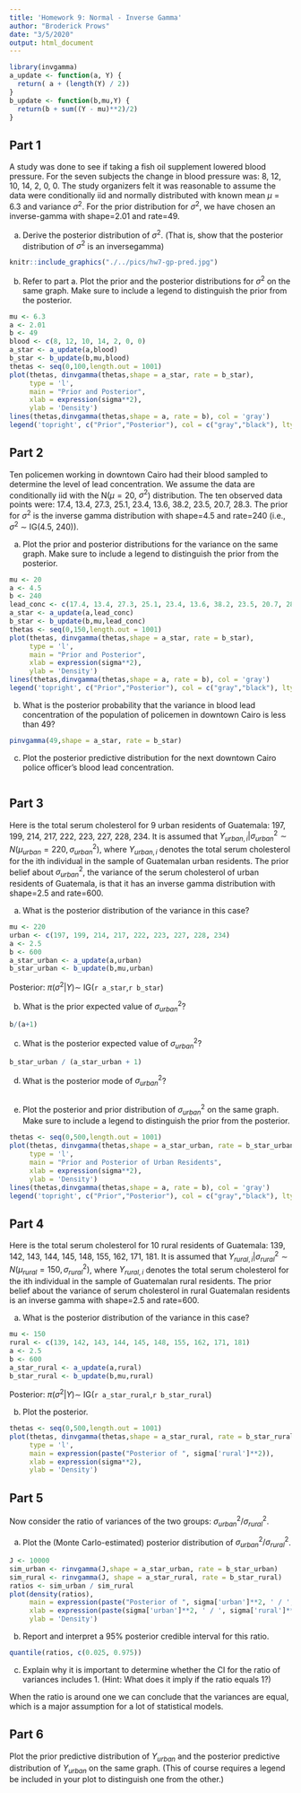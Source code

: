 ```yaml
---
title: 'Homework 9: Normal - Inverse Gamma'
author: "Broderick Prows"
date: "3/5/2020"
output: html_document
---
```


```r
library(invgamma)
a_update <- function(a, Y) {
  return( a + (length(Y) / 2))
}
b_update <- function(b,mu,Y) {
  return(b + sum((Y - mu)**2)/2)
}
```

## Part 1 ## 
A study was done to see if taking a fish oil supplement lowered blood pressure. For the seven subjects the change in blood pressure was: 8, 12, 10, 14, 2, 0, 0. The study organizers felt it was reasonable to assume the data were conditionally iid and normally distributed with known mean $\mu$ = 6.3 and variance $\sigma^2$. For the prior distribution for $\sigma^2$, we have chosen an inverse-gamma with shape=2.01 and rate=49.

(a) Derive the posterior distribution of $\sigma^2$. (That is, show that the posterior distribution of $\sigma^2$ is an inversegamma)
```r
knitr::include_graphics("./../pics/hw7-gp-pred.jpg")
```

(b) Refer to part a. Plot the prior and the posterior distributions for $\sigma^2$ on the same graph. Make sure to include a legend to distinguish the prior from the posterior.
```r
mu <- 6.3
a <- 2.01
b <- 49
blood <- c(8, 12, 10, 14, 2, 0, 0)
a_star <- a_update(a,blood)
b_star <- b_update(b,mu,blood)
thetas <- seq(0,100,length.out = 1001)
plot(thetas, dinvgamma(thetas,shape = a_star, rate = b_star), 
     type = 'l',
     main = "Prior and Posterior",
     xlab = expression(sigma**2),
     ylab = 'Density')
lines(thetas,dinvgamma(thetas,shape = a, rate = b), col = 'gray')
legend('topright', c("Prior","Posterior"), col = c("gray","black"), lty = 1)
```


## Part 2 ##
Ten policemen working in downtown Cairo had their blood sampled to determine the level of lead concentration. We assume the data are conditionally iid with the N($\mu = 20$, $\sigma^2$) distribution. The ten observed data points were: 17.4, 13.4, 27.3, 25.1, 23.4, 13.6, 38.2, 23.5, 20.7, 28.3. The prior for $\sigma^2$ is the inverse gamma distribution with shape=4.5 and rate=240 (i.e., $\sigma^2$ ∼ IG(4.5, 240)).

(a) Plot the prior and posterior distributions for the variance on the same graph. Make sure to include a legend to distinguish the prior from the posterior.
```r
mu <- 20
a <- 4.5
b <- 240
lead_conc <- c(17.4, 13.4, 27.3, 25.1, 23.4, 13.6, 38.2, 23.5, 20.7, 28.3)
a_star <- a_update(a,lead_conc)
b_star <- b_update(b,mu,lead_conc)
thetas <- seq(0,150,length.out = 1001)
plot(thetas, dinvgamma(thetas,shape = a_star, rate = b_star), 
     type = 'l',
     main = "Prior and Posterior",
     xlab = expression(sigma**2),
     ylab = 'Density')
lines(thetas,dinvgamma(thetas,shape = a, rate = b), col = 'gray')
legend('topright', c("Prior","Posterior"), col = c("gray","black"), lty = 1)
```


(b) What is the posterior probability that the variance in blood lead concentration of the population of policemen in downtown Cairo is less than 49?
```r
pinvgamma(49,shape = a_star, rate = b_star)
```

(c) Plot the posterior predictive distribution for the next downtown Cairo police officer’s blood lead concentration.
```r

```

## Part 3 ##
Here is the total serum cholesterol for 9 urban residents of Guatemala: 197, 199, 214, 217, 222, 223, 227, 228, 234. It is assumed that $Y_{urban,i}|\sigma^2_{urban} \sim N(\mu_{urban} = 220,\sigma^2_{urban})$, where $Y_{urban,i}$ denotes the total serum cholesterol for the ith individual in the sample of Guatemalan urban residents. The prior belief about $\sigma^2_{urban}$, the variance of the serum cholesterol of urban residents of Guatemala, is that it has an inverse gamma distribution with shape=2.5 and rate=600.

(a) What is the posterior distribution of the variance in this case?
```r
mu <- 220
urban <- c(197, 199, 214, 217, 222, 223, 227, 228, 234)
a <- 2.5
b <- 600
a_star_urban <- a_update(a,urban)
b_star_urban <- b_update(b,mu,urban)
```
Posterior: $\pi( \sigma^2 | Y) \sim$ IG(`r a_star`,`r b_star`)


(b) What is the prior expected value of $\sigma^2_{urban}$?
```r
b/(a+1)
```

(c) What is the posterior expected value of $\sigma^2_{urban}$?
```r
b_star_urban / (a_star_urban + 1)
```

(d) What is the posterior mode of $\sigma^2_{urban}$?
```r

```

(e) Plot the posterior and prior distribution of $\sigma^2_{urban}$ on the same graph. Make sure to include a legend to distinguish the prior from the posterior.
```r
thetas <- seq(0,500,length.out = 1001)
plot(thetas, dinvgamma(thetas,shape = a_star_urban, rate = b_star_urban), 
     type = 'l',
     main = "Prior and Posterior of Urban Residents",
     xlab = expression(sigma**2),
     ylab = 'Density')
lines(thetas,dinvgamma(thetas,shape = a, rate = b), col = 'gray')
legend('topright', c("Prior","Posterior"), col = c("gray","black"), lty = 1)
```


## Part 4 ##
Here is the total serum cholesterol for 10 rural residents of Guatemala: 139, 142, 143, 144, 145, 148, 155, 162, 171, 181. It is assumed that $Y_{rural,i}|\sigma^2_{rural} \sim N(\mu_{rural} = 150,\sigma^2_{rural})$, where $Y_{rural,i}$ denotes the total serum cholesterol for the ith individual in the sample of Guatemalan rural residents. The prior belief about the variance of serum cholesterol in rural Guatemalan residents is an inverse gamma with shape=2.5 and rate=600.

(a) What is the posterior distribution of the variance in this case?
```r
mu <- 150
rural <- c(139, 142, 143, 144, 145, 148, 155, 162, 171, 181)
a <- 2.5
b <- 600
a_star_rural <- a_update(a,rural)
b_star_rural <- b_update(b,mu,rural)
```

Posterior: $\pi( \sigma^2 | Y) \sim$ IG(`r a_star_rural`,`r b_star_rural`)


(b) Plot the posterior.
```r
thetas <- seq(0,500,length.out = 1001)
plot(thetas, dinvgamma(thetas,shape = a_star_rural, rate = b_star_rural), 
     type = 'l',
     main = expression(paste("Posterior of ", sigma['rural']**2)),
     xlab = expression(sigma**2),
     ylab = 'Density')
```


## Part 5 ##
Now consider the ratio of variances of the two groups:  $\sigma^2_{urban} / \sigma^2_{rural}$. 

(a) Plot the (Monte Carlo-estimated) posterior distribution of $\sigma^2_{urban} / \sigma^2_{rural}$.
```r
J <- 10000
sim_urban <- rinvgamma(J,shape = a_star_urban, rate = b_star_urban)
sim_rural <- rinvgamma(J, shape = a_star_rural, rate = b_star_rural)
ratios <- sim_urban / sim_rural
plot(density(ratios),
     main = expression(paste("Posterior of ", sigma['urban']**2, ' / ', sigma['rural']**2)),
     xlab = expression(paste(sigma['urban']**2, ' / ', sigma['rural']**2)),
     ylab = 'Density')
```

(b) Report and interpret a 95% posterior credible interval for this ratio.
```r
quantile(ratios, c(0.025, 0.975))
```

(c) Explain why it is important to determine whether the CI for the ratio of variances includes 1. (Hint: What does it imply if the ratio equals 1?)

When the ratio is around one we can conclude that the variances are equal, which is a major assumption for a lot of statistical models. 


## Part 6 ##
Plot the prior predictive distribution of $Y_{urban}$ and the posterior predictive distribution of $Y_{urban}$ on the same graph. (This of course requires a legend be included in your plot to distinguish one from the other.)
```r

```




